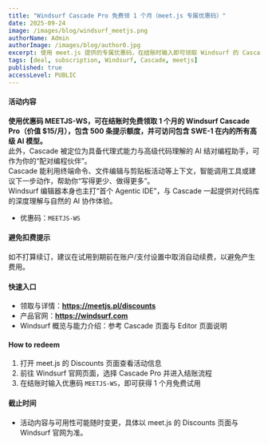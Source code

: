 ```yaml
---
title: "Windsurf Cascade Pro 免费领 1 个月（meet.js 专属优惠码）"
date: 2025-09-24
image: /images/blog/windsurf_meetjs.png
authorName: Admin
authorImage: /images/blog/author0.jpg
excerpt: 使用 meet.js 提供的专属优惠码，在结账时输入即可领取 Windsurf 的 Cascade Pro 一个月免费试用。
tags: [deal, subscription, Windsurf, Cascade, meetjs]
published: true
accessLevel: PUBLIC
---
```


#### 活动内容

**使用优惠码 MEETJS-WS，可在结账时免费领取 1 个月的 Windsurf Cascade Pro（价值 $15/月），包含 500 条提示额度，并可访问包含 SWE-1 在内的所有高级 AI 模型。**  
此外，Cascade 被定位为具备代理式能力与高级代码理解的 AI 结对编程助手，可作为你的“配对编程伙伴”。  
Cascade 能利用终端命令、文件编辑与剪贴板活动等上下文，智能调用工具或建议下一步动作，帮助你“写得更少、做得更多”。  
Windsurf 编辑器本身也主打“首个 Agentic IDE”，与 Cascade 一起提供对代码库的深度理解与自然的 AI 协作体验。

- 优惠码：`MEETJS-WS`

#### 避免扣费提示

如不打算续订，建议在试用到期前在账户/支付设置中取消自动续费，以避免产生费用。

#### 快速入口

- 领取与详情：**https://meetjs.pl/discounts**
- 产品官网：**https://windsurf.com**  
- Windsurf 概览与能力介绍：参考 Cascade 页面与 Editor 页面说明

#### How to redeem

1) 打开 meet.js 的 Discounts 页面查看活动信息  
2) 前往 Windsurf 官网页面，选择 Cascade Pro 并进入结账流程  
3) 在结账时输入优惠码 `MEETJS-WS`，即可获得 1 个月免费试用

#### 截止时间

- 活动内容与可用性可能随时变更，具体以 meet.js 的 Discounts 页面与 Windsurf 官网为准。
